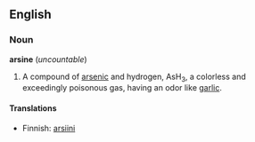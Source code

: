 ==English==

===Noun===
'''arsine''' (''uncountable'')

#A compound of [[arsenic]] and hydrogen, AsH<sub>3</sub>, a colorless and exceedingly poisonous gas, having an odor like [[garlic]].

====Translations====
*Finnish: [[arsiini]]